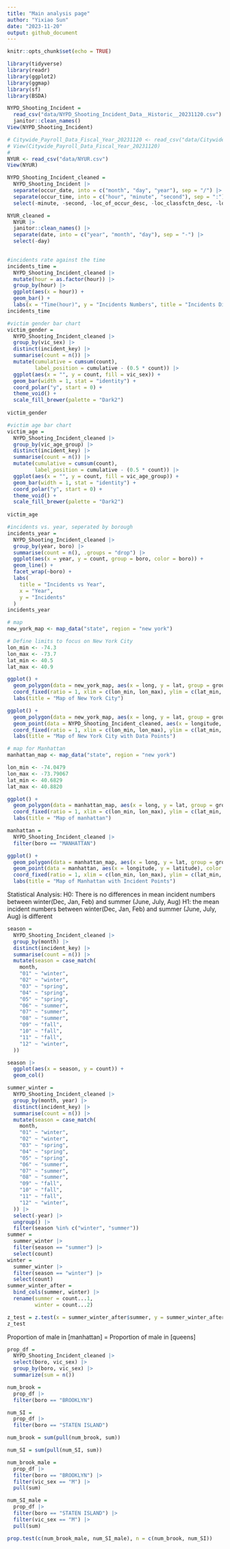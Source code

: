 ```yaml
---
title: "Main analysis page"
author: "Yixiao Sun"
date: "2023-11-20"
output: github_document
---
```


```r
knitr::opts_chunk$set(echo = TRUE)
```

```r
library(tidyverse)
library(readr)
library(ggplot2)
library(ggmap)
library(sf)
library(BSDA)
```

```r
NYPD_Shooting_Incident = 
  read_csv("data/NYPD_Shooting_Incident_Data__Historic__20231120.csv") |>
  janitor::clean_names()
View(NYPD_Shooting_Incident)

# Citywide_Payroll_Data_Fiscal_Year_20231120 <- read_csv("data/Citywide_Payroll_Data__Fiscal_Year__20231120.csv")
# View(Citywide_Payroll_Data_Fiscal_Year_20231120)
# 
NYUR <- read_csv("data/NYUR.csv")
View(NYUR)

```

```r
NYPD_Shooting_Incident_cleaned = 
  NYPD_Shooting_Incident |>
  separate(occur_date, into = c("month", "day", "year"), sep = "/") |>
  separate(occur_time, into = c("hour", "minute", "second"), sep = ":") |>
  select(-minute, -second, -loc_of_occur_desc, -loc_classfctn_desc, -location_desc)

NYUR_cleaned = 
  NYUR |>
  janitor::clean_names() |>
  separate(date, into = c("year", "month", "day"), sep = "-") |>
  select(-day)
  
```


```r
#incidents rate against the time
incidents_time = 
  NYPD_Shooting_Incident_cleaned |>
  mutate(hour = as.factor(hour)) |>
  group_by(hour) |>
  ggplot(aes(x = hour)) +
  geom_bar() +
  labs(x = "Time(hour)", y = "Incidents Numbers", title = "Incidents Distribution of Time Periods")
incidents_time
```

```r
#victim gender bar chart
victim_gender = 
  NYPD_Shooting_Incident_cleaned |>
  group_by(vic_sex) |>
  distinct(incident_key) |>
  summarise(count = n()) |>
  mutate(cumulative = cumsum(count),
         label_position = cumulative - (0.5 * count)) |>
  ggplot(aes(x = "", y = count, fill = vic_sex)) +
  geom_bar(width = 1, stat = "identity") +
  coord_polar("y", start = 0) +
  theme_void() +
  scale_fill_brewer(palette = "Dark2")
  
victim_gender 
```
```r
#victim age bar chart
victim_age = 
  NYPD_Shooting_Incident_cleaned |>
  group_by(vic_age_group) |>
  distinct(incident_key) |>
  summarise(count = n()) |>
  mutate(cumulative = cumsum(count),
         label_position = cumulative - (0.5 * count)) |>
  ggplot(aes(x = "", y = count, fill = vic_age_group)) +
  geom_bar(width = 1, stat = "identity") +
  coord_polar("y", start = 0) +
  theme_void() +
  scale_fill_brewer(palette = "Dark2")
  
victim_age
```

```r
#incidents vs. year, seperated by borough
incidents_year = 
  NYPD_Shooting_Incident_cleaned |>
  group_by(year, boro) |>
  summarise(count = n(), .groups = "drop") |>
  ggplot(aes(x = year, y = count, group = boro, color = boro)) +
  geom_line() +
  facet_wrap(~boro) +
  labs(
    title = "Incidents vs Year",
    x = "Year",
    y = "Incidents"
  )
incidents_year
```

```r
# map
new_york_map <- map_data("state", region = "new york")

# Define limits to focus on New York City
lon_min <- -74.3
lon_max <- -73.7
lat_min <- 40.5
lat_max <- 40.9

ggplot() +
  geom_polygon(data = new_york_map, aes(x = long, y = lat, group = group), fill = "lightgray", color = "white") +
  coord_fixed(ratio = 1, xlim = c(lon_min, lon_max), ylim = c(lat_min, lat_max)) +
  labs(title = "Map of New York City")

ggplot() +
  geom_polygon(data = new_york_map, aes(x = long, y = lat, group = group), fill = "lightgray", color = "white") +
  geom_point(data = NYPD_Shooting_Incident_cleaned, aes(x = longitude, y = latitude), color = "yellow") +
  coord_fixed(ratio = 1, xlim = c(lon_min, lon_max), ylim = c(lat_min, lat_max)) +
  labs(title = "Map of New York City with Data Points")

```
```r
# map for Manhattan
manhattan_map <- map_data("state", region = "new york")

lon_min <- -74.0479
lon_max <- -73.79067
lat_min <- 40.6829
lat_max <- 40.8820

ggplot() +
  geom_polygon(data = manhattan_map, aes(x = long, y = lat, group = group), fill = "lightgray", color = "white") +
  coord_fixed(ratio = 1, xlim = c(lon_min, lon_max), ylim = c(lat_min, lat_max)) +
  labs(title = "Map of manhattan")

manhattan = 
  NYPD_Shooting_Incident_cleaned |>
  filter(boro == "MANHATTAN")

ggplot() +
  geom_polygon(data = manhattan_map, aes(x = long, y = lat, group = group), fill = "lightgray", color = "white") +
  geom_point(data = manhattan, aes(x = longitude, y = latitude), color = "yellow") +
  coord_fixed(ratio = 1, xlim = c(lon_min, lon_max), ylim = c(lat_min, lat_max)) +
  labs(title = "Map of Manhattan with Incident Points")
```

Statistical Analysis:
H0: There is no differences in mean incident numbers between winter(Dec, Jan, Feb) and summer (June, July, Aug)
H1: the mean incident numbers between winter(Dec, Jan, Feb) and summer (June, July, Aug) is different

```r
season = 
  NYPD_Shooting_Incident_cleaned |>
  group_by(month) |>
  distinct(incident_key) |>
  summarise(count = n()) |>
  mutate(season = case_match(
    month,
    "01" ~ "winter",
    "02" ~ "winter",
    "03" ~ "spring",
    "04" ~ "spring",
    "05" ~ "spring",
    "06" ~ "summer",
    "07" ~ "summer",
    "08" ~ "summer",
    "09" ~ "fall",
    "10" ~ "fall",
    "11" ~ "fall",
    "12" ~ "winter",
  )) 

season |>
  ggplot(aes(x = season, y = count)) +
  geom_col()
```

```r
summer_winter = 
  NYPD_Shooting_Incident_cleaned |>
  group_by(month, year) |>
  distinct(incident_key) |>
  summarise(count = n()) |>
  mutate(season = case_match(
    month,
    "01" ~ "winter",
    "02" ~ "winter",
    "03" ~ "spring",
    "04" ~ "spring",
    "05" ~ "spring",
    "06" ~ "summer",
    "07" ~ "summer",
    "08" ~ "summer",
    "09" ~ "fall",
    "10" ~ "fall",
    "11" ~ "fall",
    "12" ~ "winter",
  )) |>
  select(-year) |>
  ungroup() |>
  filter(season %in% c("winter", "summer"))
summer = 
  summer_winter |>
  filter(season == "summer") |>
  select(count)
winter = 
  summer_winter |>
  filter(season == "winter") |>
  select(count)
summer_winter_after = 
  bind_cols(summer, winter) |>
  rename(summer = count...1,
         winter = count...2)

z_test = z.test(x = summer_winter_after$summer, y = summer_winter_after$winter, sigma.x = sd(summer_winter_after$summer), sigma.y = sd(summer_winter_after$winter))
z_test
```



Proportion of male in [manhattan] = Proportion of male in [queens]
```r
prop_df = 
  NYPD_Shooting_Incident_cleaned |>
  select(boro, vic_sex) |>
  group_by(boro, vic_sex) |>
  summarize(sum = n())

num_brook = 
  prop_df |>
  filter(boro == "BROOKLYN")

num_SI = 
  prop_df |>
  filter(boro == "STATEN ISLAND")

num_brook = sum(pull(num_brook, sum))

num_SI = sum(pull(num_SI, sum))

num_brook_male =
  prop_df |>
  filter(boro == "BROOKLYN") |>
  filter(vic_sex == "M") |>
  pull(sum)

num_SI_male =
  prop_df |>
  filter(boro == "STATEN ISLAND") |>
  filter(vic_sex == "M") |>
  pull(sum)

prop.test(c(num_brook_male, num_SI_male), n = c(num_brook, num_SI))
```



